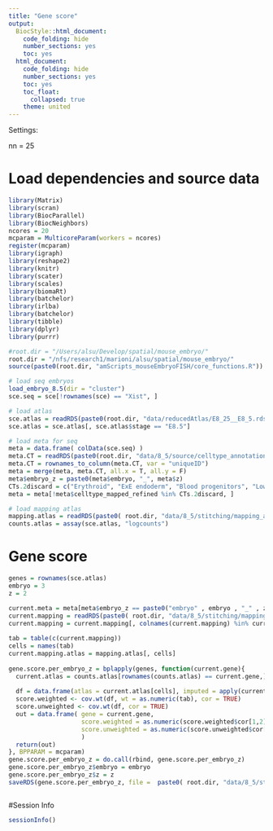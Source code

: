 ```yaml
---
title: "Gene score"
output:
  BiocStyle::html_document:
    code_folding: hide
    number_sections: yes
    toc: yes  
  html_document:
    code_folding: hide
    number_sections: yes
    toc: yes
    toc_float:
      collapsed: true
    theme: united
---
```


Settings:

nn = 25

# Load dependencies and source data

```r

library(Matrix)
library(scran)
library(BiocParallel)
library(BiocNeighbors)
ncores = 20
mcparam = MulticoreParam(workers = ncores)
register(mcparam)
library(igraph)
library(reshape2)
library(knitr)
library(scater)
library(scales)
library(biomaRt)
library(batchelor)
library(irlba)
library(batchelor)
library(tibble)
library(dplyr)
library(purrr)

#root.dir = "/Users/alsu/Develop/spatial/mouse_embryo/"
root.dir = "/nfs/research1/marioni/alsu/spatial/mouse_embryo/"
source(paste0(root.dir, "amScripts_mouseEmbryoFISH/core_functions.R"))

# load seq embryos
load_embryo_8.5(dir = "cluster")
sce.seq = sce[!rownames(sce) == "Xist", ]

# load atlas 
sce.atlas = readRDS(paste0(root.dir, "data/reducedAtlas/E8_25__E8_5.rds"))
sce.atlas = sce.atlas[, sce.atlas$stage == "E8.5"]

# load meta for seq
meta = data.frame( colData(sce.seq) )
meta.CT = readRDS(paste0(root.dir, "data/8_5/source/celltype_annotation_refined.Rds"))
meta.CT = rownames_to_column(meta.CT, var = "uniqueID")
meta = merge(meta, meta.CT, all.x = T, all.y = F)
meta$embryo_z = paste0(meta$embryo, "_", meta$z)
CTs.2discard = c("Erythroid", "ExE endoderm", "Blood progenitors", "Low quality")
meta = meta[!meta$celltype_mapped_refined %in% CTs.2discard, ]

# load mapping atlas
mapping.atlas = readRDS(paste0( root.dir, "data/8_5/stitching/mapping_atlas2atlas.rds"))
counts.atlas = assay(sce.atlas, "logcounts")


```

# Gene score

```r


genes = rownames(sce.atlas)
embryo = 3
z = 2

current.meta = meta[meta$embryo_z == paste0("embryo" , embryo , "_" , z) , ]
current.mapping = readRDS(paste0( root.dir, "data/8_5/stitching/mapping_seq2atlas_embryo" , embryo , "z" , z , "_libsize.rds"))
current.mapping = current.mapping[, colnames(current.mapping) %in% current.meta$uniqueID ]
    
tab = table(c(current.mapping))
cells = names(tab) 
current.mapping.atlas = mapping.atlas[, cells]
    
gene.score.per_embryo_z = bplapply(genes, function(current.gene){
  current.atlas = counts.atlas[rownames(counts.atlas) == current.gene,]
    
  df = data.frame(atlas = current.atlas[cells], imputed = apply(current.mapping.atlas, 2, function(x) mean(current.atlas[x]) ) ) 
  score.weighted <- cov.wt(df, wt = as.numeric(tab), cor = TRUE)
  score.unweighted <- cov.wt(df, cor = TRUE)
  out = data.frame( gene = current.gene, 
                    score.weighted = as.numeric(score.weighted$cor[1,2]),
                    score.unweighted = as.numeric(score.unweighted$cor[1,2])
                    )
  return(out)
}, BPPARAM = mcparam)
gene.score.per_embryo_z = do.call(rbind, gene.score.per_embryo_z) 
gene.score.per_embryo_z$embryo = embryo
gene.score.per_embryo_z$z = z
saveRDS(gene.score.per_embryo_z, file =  paste0( root.dir, "data/8_5/stitching/imputation/geneScore/geneScore_imputation_embryo1z2_filtered.rds"))



```



#Session Info

```r

sessionInfo()

```
